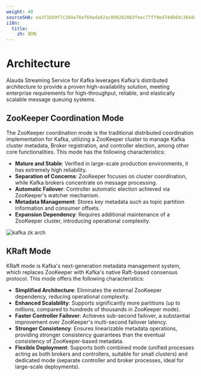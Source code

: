 ```yaml
---
weight: 40
sourceSHA: ea3f1bb9f7c269a70af69ada92ac090202083feec77ff9ed74d8d4c364dd5f76
i18n:
  title:
    zh: 架构
---
```


# Architecture

Alauda Streaming Service for Kafka leverages Kafka's distributed architecture to provide a proven high-availability solution, meeting enterprise requirements for high-throughput, reliable, and elastically scalable message queuing systems.

## ZooKeeper Coordination Mode

The ZooKeeper coordination mode is the traditional distributed coordination implementation for Kafka, utilizing a ZooKeeper cluster to manage Kafka cluster metadata, Broker registration, and controller election, among other core functionalities. This mode has the following characteristics:

- **Mature and Stable**: Verified in large-scale production environments, it has extremely high reliability.
- **Separation of Concerns**: ZooKeeper focuses on cluster coordination, while Kafka brokers concentrate on message processing.
- **Automatic Failover**: Controller automatic election achieved via ZooKeeper's watcher mechanism.
- **Metadata Management**: Stores key metadata such as topic partition information and consumer offsets.
- **Expansion Dependency**: Requires additional maintenance of a ZooKeeper cluster, introducing operational complexity.

![kafka zk arch](./assets/zk_arch.png)

## KRaft Mode

KRaft mode is Kafka's next-generation metadata management system, which replaces ZooKeeper with Kafka's native Raft-based consensus protocol. This mode offers the following characteristics:

- **Simplified Architecture**: Eliminates the external ZooKeeper dependency, reducing operational complexity.
- **Enhanced Scalability**: Supports significantly more partitions (up to millions, compared to hundreds of thousands in ZooKeeper mode).
- **Faster Controller Failover**: Achieves sub-second failover, a substantial improvement over ZooKeeper's multi-second failover latency.
- **Stronger Consistency**: Ensures linearizable metadata operations, providing stronger consistency guarantees than the eventual consistency of ZooKeeper-based metadata.
- **Flexible Deployment**: Supports both combined mode (unified processes acting as both brokers and controllers, suitable for small clusters) and dedicated mode (separate controller and broker processes, ideal for large-scale deployments).
